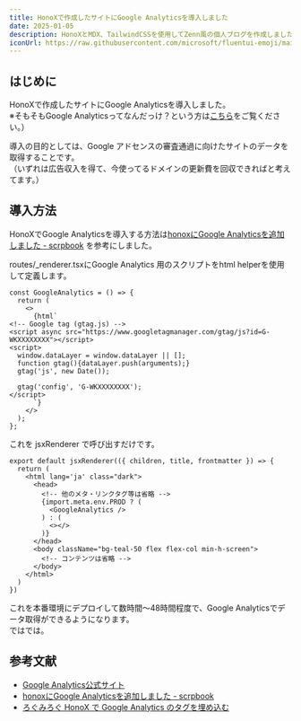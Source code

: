 ---
title: HonoXで作成したサイトにGoogle Analyticsを導入しました
date: 2025-01-05
description: HonoXとMDX、TailwindCSSを使用してZenn風の個人ブログを作成しました。ファイルパスの指定方法やCloudflare PagesでのCI/CD構築、開発環境での問題点とその解決方法について解説します。
iconUrl: https://raw.githubusercontent.com/microsoft/fluentui-emoji/main/assets/Fire/Flat/fire_flat.svg 
---

## はじめに

HonoXで作成したサイトにGoogle Analyticsを導入しました。  
※そもそもGoogle Analyticsってなんだっけ？という方は[こちら](https://marketingplatform.google.com/about/analytics/)をご覧ください。）
  
導入の目的としては、Google アドセンスの審査通過に向けたサイトのデータを取得することです。  
（いずれは広告収入を得て、今使ってるドメインの更新費を回収できればと考えてます。）

## 導入方法

HonoXでGoogle Analyticsを導入する方法は[honoxにGoogle Analyticsを追加しました - scrpbook](https://scraplbuild.com/posts/2024-05-21) を参考にしました。  

routes/_renderer.tsxにGoogle Analytics 用のスクリプトをhtml helperを使用して定義します。

```tsx
const GoogleAnalytics = () => {
  return (
    <>
      {html`
<!-- Google tag (gtag.js) -->
<script async src="https://www.googletagmanager.com/gtag/js?id=G-WKXXXXXXXX"></script>
<script>
  window.dataLayer = window.dataLayer || [];
  function gtag(){dataLayer.push(arguments);}
  gtag('js', new Date());

  gtag('config', 'G-WKXXXXXXXX');
</script>
      `}
    </>
  );
};
```

これを jsxRenderer で呼び出すだけです。

```tsx
export default jsxRenderer(({ children, title, frontmatter }) => {
  return (
    <html lang='ja' class="dark">
      <head>
        <!-- 他のメタ・リンクタグ等は省略 -->
        {import.meta.env.PROD ? (
          <GoogleAnalytics />
        ) : (
          <></>
        )}
      </head>
      <body className="bg-teal-50 flex flex-col min-h-screen">
        <!-- コンテンツは省略 -->
      </body>
    </html>
  )
})
```

これを本番環境にデプロイして数時間～48時間程度で、Google Analyticsでデータ取得ができるようになります。  
ではでは。

## 参考文献

- [Google Analytics公式サイト](https://marketingplatform.google.com/about/analytics/)
- [honoxにGoogle Analyticsを追加しました - scrpbook](https://scraplbuild.com/posts/2024-05-21)
- [ろぐみろぐ HonoX で Google Analytics のタグを埋め込む](https://blog.seelog.me/posts/google_analytics_on_honox)
